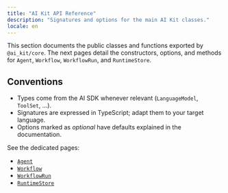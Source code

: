 ```yaml
---
title: "AI Kit API Reference"
description: "Signatures and options for the main AI Kit classes."
locale: en
---
```


This section documents the public classes and functions exported by `@ai_kit/core`. The next pages detail the constructors, options, and methods for `Agent`, `Workflow`, `WorkflowRun`, and `RuntimeStore`.

## Conventions

- Types come from the AI SDK whenever relevant (`LanguageModel`, `ToolSet`, …).
- Signatures are expressed in TypeScript; adapt them to your target language.
- Options marked as *optional* have defaults explained in the documentation.

See the dedicated pages:

- [`Agent`](/en/api-reference/agent)
- [`Workflow`](/en/api-reference/workflow)
- [`WorkflowRun`](/en/api-reference/workflow-run)
- [`RuntimeStore`](/en/api-reference/runtime-store)
